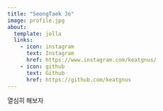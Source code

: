 ```yaml
---
title: "SeongTaek Jo"
image: profile.jpg
about:
  template: jolla
  links:
    - icon: instagram
      text: Instagram
      href: https://www.instagram.com/keatgnus/
    - icon: github
      text: Github
      href: https://github.com/keatgnus
---
```


열심히 해보자
